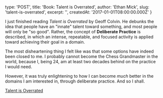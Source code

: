

  type: 'POST',
  title: 'Book: Talent is Overrated',
  author: 'Ethan Mick',
  slug: 'talent-is-overrated',
  excerpt: '',
  createdAt: '2017-01-01T08:00:00.000Z'
}


I just finished reading *Talent is Overrated* by Geoff Colvin. He
debunks the idea that people have an "innate" talent toward something,
and most people will only be "so good". Rather, the concept of
**Deliberate Practice** is described, in which an intense,
repeatable, and focused activity is applied toward achieving their goal
in a domain.

The most disheartening thing I felt like was that some options have
indeed been closed to me. I probably cannot become the Chess Grandmaster
in the world, because I, being 24, am at least two decades behind on the
practice I would need.

However, it was truly enlightening to how I can become *much* better in
the domains I am interested in, through deliberate practice. And so I
shall.

[Talent is
Overrated](http://www.amazon.com/gp/product/1591842948/ref=as_li_tl?ie=UTF8&camp=1789&creative=9325&creativeASIN=1591842948&linkCode=as2&tag=ethmic-20&linkId=PJD5OAD45JVMGMBN)
